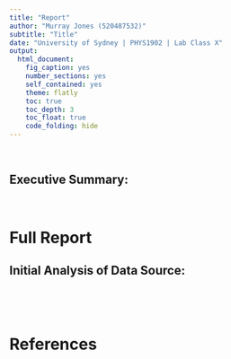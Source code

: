 ```yaml
---
title: "Report"
author: "Murray Jones (520487532)"
subtitle: "Title"
date: "University of Sydney | PHYS1902 | Lab Class X"
output:
  html_document:
    fig_caption: yes
    number_sections: yes
    self_contained: yes
    theme: flatly
    toc: true
    toc_depth: 3
    toc_float: true
    code_folding: hide
---
```


<br>

## Executive Summary:

<br>

# Full Report

## Initial Analysis of Data Source:

```r


```

```r

```

<br>

# References
